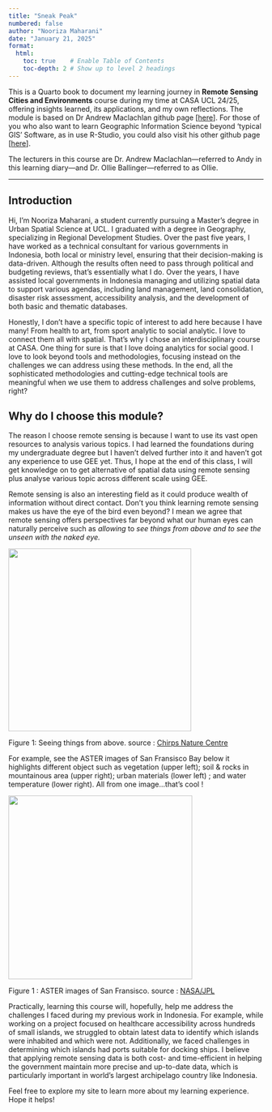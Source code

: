 ```yaml
---
title: "Sneak Peak"
numbered: false
author: "Nooriza Maharani"
date: "January 21, 2025"
format:
  html:
    toc: true    # Enable Table of Contents
    toc-depth: 2 # Show up to level 2 headings
---
```


This is a Quarto book to document my learning journey in **Remote Sensing Cities and Environments** course during my time at CASA UCL 24/25, offering insights learned, its applications, and my own reflections. The module is based on Dr Andrew Maclachlan github page \[[here](https://andrewmaclachlan.github.io/CASA0023/.)\]. For those of you who also want to learn Geographic Information Science beyond 'typical GIS' Software, as in use R-Studio, you could also visit his other github page \[[here](https://andrewmaclachlan.github.io/CASA0005repo/index.html)\].

The lecturers in this course are Dr. Andrew Maclachlan—referred to Andy in this learning diary—and Dr. Ollie Ballinger—referred to as Ollie.

------------------------------------------------------------------------

## Introduction

Hi, I’m Nooriza Maharani, a student currently pursuing a Master's degree in Urban Spatial Science at UCL. I graduated with a degree in Geography, specializing in Regional Development Studies. Over the past five years, I have worked as a technical consultant for various governments in Indonesia, both local or ministry level, ensuring that their decision-making is data-driven. Although the results often need to pass through political and budgeting reviews, that's essentially what I do. Over the years, I have assisted local governments in Indonesia managing and utilizing spatial data to support various agendas, including land management, land consolidation, disaster risk assessment, accessibility analysis, and the development of both basic and thematic databases.

Honestly, I don't have a specific topic of interest to add here because I have many! From health to art, from sport analytic to social analytic. I love to connect them all with spatial. That's why I chose an interdisciplinary course at CASA. One thing for sure is that I love doing analytics for social good. I love to look beyond tools and methodologies, focusing instead on the challenges we can address using these methods. In the end, all the sophisticated methodologies and cutting-edge technical tools are meaningful when we use them to address challenges and solve problems, right?

## Why do I choose this module?

The reason I choose remote sensing is because I want to use its vast open resources to analysis various topics. I had learned the foundations during my undergraduate degree but I haven't delved further into it and haven't got any experience to use GEE yet. Thus, I hope at the end of this class, I will get knowledge on to get alternative of spatial data using remote sensing plus analyse various topic across different scale using GEE.

Remote sensing is also an interesting field as it could produce wealth of information without direct contact. Don't you think learning remote sensing makes us have the eye of the bird even beyond? I mean we agree that remote sensing offers perspectives far beyond what our human eyes can naturally perceive such as *allowing* to *see things from above and to see the unseen with the naked eye.*

![](images/clipboard-2217286199.png){width="361"}

Figure 1: Seeing things from above. source : [Chirps Nature Centre](https://chirpforbirds.com/nature-advocacy/biomimicry-and-birds/)

For example, see the ASTER images of San Fransisco Bay below it highlights different object such as vegetation (upper left); soil & rocks in mountainous area (upper right); urban materials (lower left) ; and water temperature (lower right). All from one image...that's cool !

[![](images/PIA02605_modest.jpg){fig-align="left" width="363"}](https://photojournal.jpl.nasa.gov/jpegMod/PIA02605_modest.jpg)

Figure 1 : ASTER images of San Fransisco. source : [NASA/JPL](https://photojournal.jpl.nasa.gov/catalog/PIA02605)

Practically, learning this course will, hopefully, help me address the challenges I faced during my previous work in Indonesia. For example, while working on a project focused on healthcare accessibility across hundreds of small islands, we struggled to obtain latest data to identify which islands were inhabited and which were not. Additionally, we faced challenges in determining which islands had ports suitable for docking ships. I believe that applying remote sensing data is both cost- and time-efficient in helping the government maintain more precise and up-to-date data, which is particularly important in world's largest archipelago country like Indonesia.

Feel free to explore my site to learn more about my learning experience. Hope it helps!
